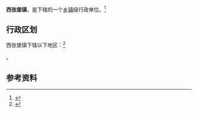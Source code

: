 {{中国乡级行政区|61/04/25/102/000}}

'''西张堡镇'''，是{{PRC admin/fullname|61/04/25/102/000|3}}下辖的一个[[乡镇|乡镇]]级行政单位。<ref>{{PRC admin/ref sgc|{{PRC admin/parent|61/04/25/102/000}}}}</ref>

== 行政区划 ==

西张堡镇下辖以下地区：<ref>{{PRC admin/ref sgc|61/04/25/102/000}}</ref>

{{PRC admin/children|61/04/25/102/000}}。

== 参考资料 ==

{{reflist}}

{{行政区划小作品}}
{{PRC admin/navcat|61/04/25/102/000}}